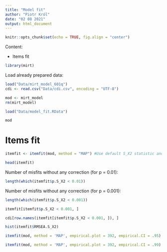 ```yaml
---
title: "Model fit"
author: "Piotr Król"
date: "02 08 2021"
output: html_document
---
```


```r
knitr::opts_chunk$set(echo = TRUE, fig.align = "center")
```

Content:

* Items fit

```r
library(mirt)
```

Load already prepared data:

```r
load("Data/mirt_model_601q")
cdi <- read.csv("Data/cdi.csv", encoding = "UTF-8")
```

```r
mod <- mirt_model
rm(mirt_model)
```

```r
load("Data/model_fit.RData")
```

```r
mod
```
# Items fit

```r
itemfit <- itemfit(mod, method = "MAP") #Use default S_X2 statistic and MAP ability estimation
```

```r
head(itemfit)
```

Number of misfits without any correction (for p = 0.01):

```r
length(which(itemfit$p.S_X2 < 0.01))
```
Number of misfits without any correction (for p = 0.001):

```r
length(which(itemfit$p.S_X2 < 0.001))
```
```r
itemfit[itemfit$p.S_X2 < 0.001, ]
```

```r
cdi[row.names(itemfit[itemfit$p.S_X2 < 0.001, ]), ]
```

```r
hist(itemfit$RMSEA.S_X2)
```
```r
itemfit(mod, method = 'MAP', empirical.plot = 392, empirical.CI = .95)
```

```r
itemfit(mod, method = 'MAP', empirical.plot = 392, empirical.CI = .99)
```